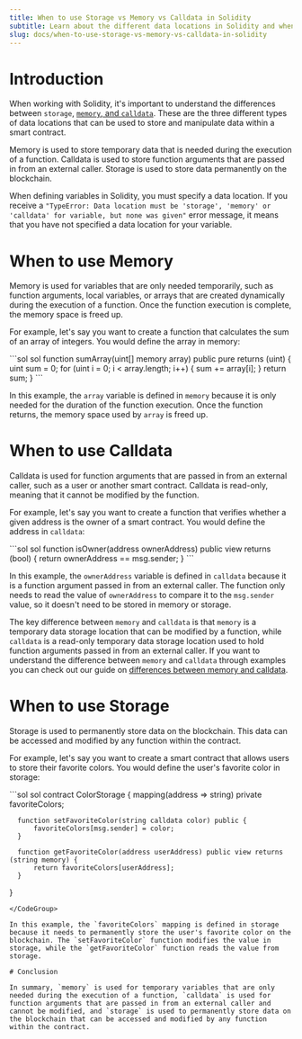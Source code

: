 ```yaml
---
title: When to use Storage vs Memory vs Calldata in Solidity
subtitle: Learn about the different data locations in Solidity and when to them
slug: docs/when-to-use-storage-vs-memory-vs-calldata-in-solidity
---
```


# Introduction

When working with Solidity, it's important to understand the differences between `storage`, [`memory`, and `calldata`](/docs/what-is-the-difference-between-memory-and-calldata-in-solidity). These are the three different types of data locations that can be used to store and manipulate data within a smart contract.

Memory is used to store temporary data that is needed during the execution of a function. Calldata is used to store function arguments that are passed in from an external caller. Storage is used to store data permanently on the blockchain.

When defining variables in Solidity, you must specify a data location. If you receive a `"TypeError: Data location must be 'storage', 'memory' or 'calldata' for variable, but none was given"` error message, it means that you have not specified a data location for your variable.

# When to use Memory

Memory is used for variables that are only needed temporarily, such as function arguments, local variables, or arrays that are created dynamically during the execution of a function. Once the function execution is complete, the memory space is freed up.

For example, let's say you want to create a function that calculates the sum of an array of integers. You would define the array in memory:

<CodeGroup>
  ```sol sol
  function sumArray(uint[] memory array) public pure returns (uint) {
      uint sum = 0;
      for (uint i = 0; i < array.length; i++) {
          sum += array[i];
      }
      return sum;
  }
  ```
</CodeGroup>

In this example, the `array` variable is defined in `memory` because it is only needed for the duration of the function execution. Once the function returns, the memory space used by `array` is freed up.

# When to use Calldata

Calldata is used for function arguments that are passed in from an external caller, such as a user or another smart contract. Calldata is read-only, meaning that it cannot be modified by the function.

For example, let's say you want to create a function that verifies whether a given address is the owner of a smart contract. You would define the address in `calldata`:

<CodeGroup>
  ```sol sol
  function isOwner(address ownerAddress) public view returns (bool) {
      return ownerAddress == msg.sender;
  }
  ```
</CodeGroup>

In this example, the `ownerAddress` variable is defined in `calldata` because it is a function argument passed in from an external caller. The function only needs to read the value of `ownerAddress` to compare it to the `msg.sender` value, so it doesn't need to be stored in memory or storage.

The key difference between `memory` and `calldata` is that `memory` is a temporary data storage location that can be modified by a function, while `calldata` is a read-only temporary data storage location used to hold function arguments passed in from an external caller. If you want to understand the difference between `memory` and `calldata` through examples you can check out our guide on [differences between memory and calldata](/docs/what-is-the-difference-between-memory-and-calldata-in-solidity).

# When to use Storage

Storage is used to permanently store data on the blockchain. This data can be accessed and modified by any function within the contract.

For example, let's say you want to create a smart contract that allows users to store their favorite colors. You would define the user's favorite color in storage:

<CodeGroup>
  ```sol sol
  contract ColorStorage {
      mapping(address => string) private favoriteColors;
      
      function setFavoriteColor(string calldata color) public {
          favoriteColors[msg.sender] = color;
      }
      
      function getFavoriteColor(address userAddress) public view returns (string memory) {
          return favoriteColors[userAddress];
      }
  }
  ```
</CodeGroup>

In this example, the `favoriteColors` mapping is defined in storage because it needs to permanently store the user's favorite color on the blockchain. The `setFavoriteColor` function modifies the value in storage, while the `getFavoriteColor` function reads the value from storage.

# Conclusion

In summary, `memory` is used for temporary variables that are only needed during the execution of a function, `calldata` is used for function arguments that are passed in from an external caller and cannot be modified, and `storage` is used to permanently store data on the blockchain that can be accessed and modified by any function within the contract.
